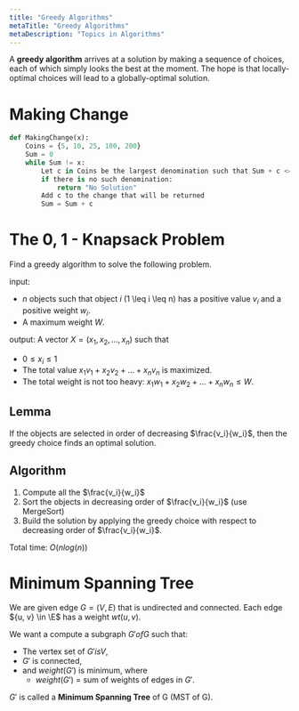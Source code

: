 ```yaml
---
title: "Greedy Algorithms"
metaTitle: "Greedy Algorithms"
metaDescription: "Topics in Algorithms"
---
```

<link
  rel="stylesheet"
  href="https://cdn.jsdelivr.net/npm/katex@0.11.0/dist/katex.min.css"
  integrity="sha384-BdGj8xC2eZkQaxoQ8nSLefg4AV4/AwB3Fj+8SUSo7pnKP6Eoy18liIKTPn9oBYNG"
  crossOrigin="anonymous"
/>

A **greedy algorithm** arrives at a solution by making a sequence of choices, each of which simply looks the best at the moment. The hope is that locally-optimal choices will lead to a globally-optimal solution.

# Making Change

```py
def MakingChange(x):
    Coins = {5, 10, 25, 100, 200}
    Sum = 0
    while Sum != x:
        Let c in Coins be the largest denomination such that Sum + c <= x
        if there is no such denomination:
            return "No Solution"
        Add c to the change that will be returned
        Sum = Sum + c
```

# The 0, 1 - Knapsack Problem

Find a greedy algorithm to solve the following problem.

input:
- $n$ objects such that object $i$ (1 \leq i \leq n) has a positive value $v_i$ and a positive weight $w_i$.
- A maximum weight $W$.

output: A vector $X = (x_1, x_2, ..., x_n)$ such that
- $0 \leq x_i \leq 1$
- The total value $x_1v_1+x_2v_2+ ... + x_nv_n$ is maximized.
- The total weight is not too heavy: $x_1w_1 + x_2w_2 + ... + x_nw_n \leq W$.

## Lemma 

If the objects are selected in order of decreasing $\frac{v_i}{w_i}$, then the greedy choice finds an optimal solution.

## Algorithm

1. Compute all the $\frac{v_i}{w_i}$
2. Sort the objects in decreasing order of $\frac{v_i}{w_i}$ (use MergeSort)
3. Build the solution by applying the greedy choice with respect to decreasing order of $\frac{v_i}{w_i}$.

Total time: $O(n log(n))$

# Minimum Spanning Tree

We are given edge $G = (V, E)$ that is undirected and connected. Each edge ${u, v} \in \E$ has a weight $wt (u, v)$. 

We want a compute a subgraph $G' of G$ such that:
- The vertex set of $G' is V$, 
- $G'$ is connected, 
- and $weight(G')$ is minimum, where
    - $weight(G')$ = sum of weights of edges in $G'$.

$G'$ is called a **Minimum Spanning Tree** of G (MST of G).